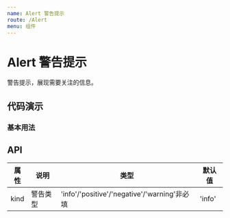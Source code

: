 ```yaml
---
name: Alert 警告提示
route: /Alert
menu: 组件
---
```



# Alert 警告提示

警告提示，展现需要关注的信息。

## 代码演示

### 基本用法

<HappyBox code={BasicDemoCode} title="基本用法" desc="使用kind控制Alert类型">
  <BasicDemo></BasicDemo>
</HappyBox>

## API

| 属性 | 说明     | 类型                                         | 默认值 |
| ---- | -------- | -------------------------------------------- | ------ |
| kind | 警告类型 | 'info'/'positive'/'negative'/'warning'非必填 | 'info' |